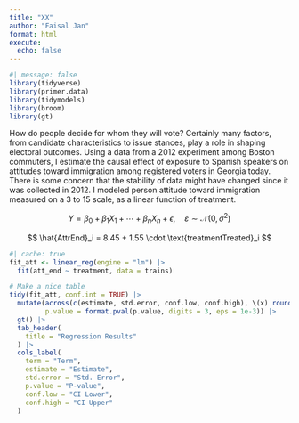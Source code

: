 ```yaml
---
title: "XX"
author: "Faisal Jan"
format: html
execute: 
  echo: false
---
```


```r
#| message: false
library(tidyverse)
library(primer.data)
library(tidymodels)
library(broom)
library(gt)
```

How do people decide for whom they will vote? Certainly many factors, from candidate characteristics to issue stances, play a role in shaping electoral outcomes. Using a data from a 2012 experiment among Boston commuters, I estimate the causal effect of exposure to Spanish speakers on attitudes toward immigration among registered voters in Georgia today. There is some concern that the stability of data might have changed since it was collected in 2012. I modeled person attitude toward immigration measured on a 3 to 15 scale, as a linear function of treatment.

$$
Y = \beta_0 + \beta_1 X_1 + \cdots + \beta_n X_n + \epsilon, \quad \varepsilon \sim \mathcal{N}(0, \sigma^2)
$$

$$
\hat{AttrEnd}_i = 8.45 + 1.55 \cdot \text{treatmentTreated}_i
$$

```r
#| cache: true
fit_att <- linear_reg(engine = "lm") |> 
  fit(att_end ~ treatment, data = trains)
```

```r
# Make a nice table
tidy(fit_att, conf.int = TRUE) |>
  mutate(across(c(estimate, std.error, conf.low, conf.high), \(x) round(x, 2)),
         p.value = format.pval(p.value, digits = 3, eps = 1e-3)) |>
  gt() |>
  tab_header(
    title = "Regression Results"
  ) |>
  cols_label(
    term = "Term",
    estimate = "Estimate",
    std.error = "Std. Error",
    p.value = "P-value",
    conf.low = "CI Lower",
    conf.high = "CI Upper"
  )
```
